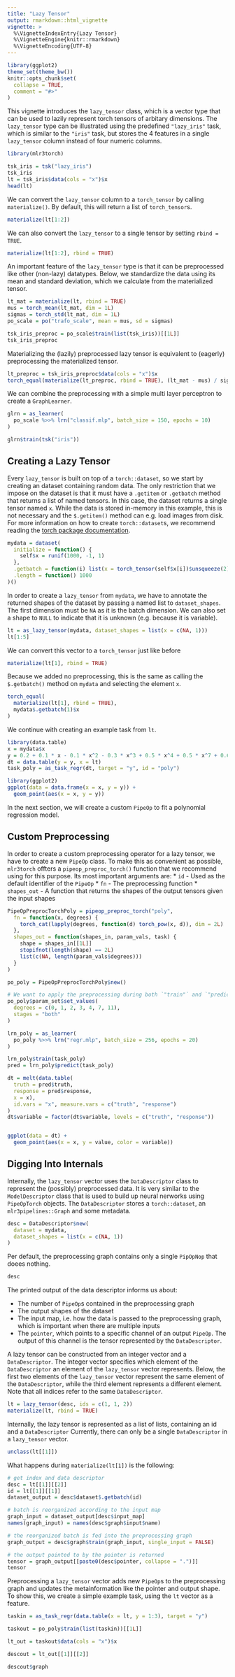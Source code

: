 ```yaml
---
title: "Lazy Tensor"
output: rmarkdown::html_vignette
vignette: >
  %\VignetteIndexEntry{Lazy Tensor}
  %\VignetteEngine{knitr::rmarkdown}
  %\VignetteEncoding{UTF-8}
---
```


```r
library(ggplot2)
theme_set(theme_bw())
knitr::opts_chunk$set(
  collapse = TRUE,
  comment = "#>"
)
```

This vignette introduces the `lazy_tensor` class, which is a vector type that can be used to lazily represent torch tensors of arbitary dimensions.
The `lazy_tensor` type can be illustrated using the predefined `"lazy_iris"` task, which is similar to the `"iris"` task, but stores the 4 features in a single `lazy_tensor` column instead of four numeric columns.

```r
library(mlr3torch)

tsk_iris = tsk("lazy_iris")
tsk_iris
lt = tsk_iris$data(cols = "x")$x
head(lt)
```

We can convert the `lazy_tensor` column to a `torch_tensor` by calling `materialize()`.
By default, this will return a list of `torch_tensor`s.

```r
materialize(lt[1:2])
```

We can also convert the `lazy_tensor` to a single tensor by setting `rbind = TRUE`.

```r
materialize(lt[1:2], rbind = TRUE)
```

An important feature of the `lazy_tensor` type is that it can be preprocessed like other (non-lazy) datatypes.
Below, we standardize the data using its mean and standard deviation, which we calculate from the materialized tensor.

```r
lt_mat = materialize(lt, rbind = TRUE)
mus = torch_mean(lt_mat, dim = 1L)
sigmas = torch_std(lt_mat, dim = 1L)
po_scale = po("trafo_scale", mean = mus, sd = sigmas)

tsk_iris_preproc = po_scale$train(list(tsk_iris))[[1L]]
tsk_iris_preproc
```

Materializing the (lazily) preprocessed lazy tensor is equivalent to (eagerly) preprocessing the materialized tensor.

```r
lt_preproc = tsk_iris_preproc$data(cols = "x")$x
torch_equal(materialize(lt_preproc, rbind = TRUE), (lt_mat - mus) / sigmas)
```

We can combine the preprocessing with a simple multi layer perceptron to create a `GraphLearner`.

```r
glrn = as_learner(
  po_scale %>>% lrn("classif.mlp", batch_size = 150, epochs = 10)
)

glrn$train(tsk("iris"))
```


## Creating a Lazy Tensor

Every `lazy_tensor` is built on top of a `torch::dataset`, so we start by creating an dataset containing random data.
The only restriction that we impose on the dataset is that it must have a `.getitem` or `.getbatch` method that returns a list of named tensors.
In this case, the dataset returns a single tensor named `x`.
While the data is stored in-memory in this example, this is not necessary and the `$.getitem()` method can e.g. load images from disk.
For more information on how to create `torch::dataset`s, we recommend reading the [torch package documentation](https://torch.mlverse.org/).

```r
mydata = dataset(
  initialize = function() {
    self$x = runif(1000, -1, 1)
  },
  .getbatch = function(i) list(x = torch_tensor(self$x[i])$unsqueeze(2)),
  .length = function() 1000
)()
```

In order to create a `lazy_tensor` from `mydata`, we have to annotate the returned shapes of the dataset by passing a named list to `dataset_shapes`.
The first dimension must be `NA` as it is the batch dimension.
We can also set a shape to `NULL` to indicate that it is unknown (e.g. because it is variable).

```r
lt = as_lazy_tensor(mydata, dataset_shapes = list(x = c(NA, 1)))
lt[1:5]
```

We can convert this vector to a `torch_tensor` just like before

```r
materialize(lt[1], rbind = TRUE)
```

Because we added no preprocessing, this is the same as calling the `$.getbatch()` method on `mydata` and selecting the element `x`.

```r
torch_equal(
  materialize(lt[1], rbind = TRUE),
  mydata$.getbatch(1)$x
)
```

We continue with creating an example task from `lt`.

```r
library(data.table)
x = mydata$x
y = 0.2 + 0.1 * x - 0.1 * x^2 - 0.3 * x^3 + 0.5 * x^4 + 0.5 * x^7 + 0.6 * x^11 +  rnorm(length(mydata)) * 0.1
dt = data.table(y = y, x = lt)
task_poly = as_task_regr(dt, target = "y", id = "poly")
```

```r
library(ggplot2)
ggplot(data = data.frame(x = x, y = y)) +
  geom_point(aes(x = x, y = y))
```

In the next section, we will create a custom `PipeOp` to fit a polynomial regression model.

## Custom Preprocessing

In order to create a custom preprocessing operator for a lazy tensor, we have to create a new `PipeOp` class.
To make this as convenient as possible, `mlr3torch` offters a `pipeop_preproc_torch()` function that we recommend using for this purpose.
Its most important arguments are:
* `id` - Used as the default identifier of the `PipeOp`
* `fn` - The preprocessing function
* `shapes_out` - A function that returns the shapes of the output tensors given the input shapes


```r
PipeOpPreprocTorchPoly = pipeop_preproc_torch("poly",
  fn = function(x, degrees) {
    torch_cat(lapply(degrees, function(d) torch_pow(x, d)), dim = 2L)
  },
  shapes_out = function(shapes_in, param_vals, task) {
    shape = shapes_in[[1L]]
    stopifnot(length(shape) == 2L)
    list(c(NA, length(param_vals$degrees)))
  }
)

po_poly = PipeOpPreprocTorchPoly$new()

# We want to apply the preprocessing during both `"train"` and `"predict"` and set te stages parameter accordingly.
po_poly$param_set$set_values(
  degrees = c(0, 1, 2, 3, 4, 7, 11),
  stages = "both"
)

lrn_poly = as_learner(
  po_poly %>>% lrn("regr.mlp", batch_size = 256, epochs = 20)
)

lrn_poly$train(task_poly)
pred = lrn_poly$predict(task_poly)

dt = melt(data.table(
  truth = pred$truth,
  response = pred$response,
  x = x),
  id.vars = "x", measure.vars = c("truth", "response")
)
dt$variable = factor(dt$variable, levels = c("truth", "response"))


ggplot(data = dt) +
  geom_point(aes(x = x, y = value, color = variable))
```

## Digging Into Internals

Internally, the `lazy_tensor` vector uses the `DataDescriptor` class to represent the (possibly) preprocessed data.
It is very similar to the `ModelDescriptor` class that is used to build up neural nerworks using `PipeOpTorch` objects.
The `DataDescriptor` stores a `torch::dataset`, an `mlr3pipelines::Graph` and some metadata.


```r
desc = DataDescriptor$new(
  dataset = mydata,
  dataset_shapes = list(x = c(NA, 1))
)
```

Per default, the preprocessing graph contains only a single `PipOpNop` that doees nothing.

```r
desc
```

The printed output of the data descriptor informs us about:

* The number of `PipeOp`s contained in the preprocessing graph
* The output shapes of the dataset
* The input map, i.e. how the data is passed to the preprocessing graph, which is important when there are multiple inputs
* The `pointer`, which points to a specific channel of an output `PipeOp`.
  The output of this channel is the tensor represented by the `DataDescriptor`.


A lazy tensor can be constructed from an integer vector and a `DataDescriptor`.
The integer vector specifies which element of the `DataDescriptor` an element of the `lazy_tensor` vector represents.
Below, the first two elements of the `lazy_tensor` vector represent the same element of the `DataDescriptor`, while the third element represents a different element.
Note that all indices refer to the same `DataDescriptor`.

```r
lt = lazy_tensor(desc, ids = c(1, 1, 2))
materialize(lt, rbind = TRUE)
```

Internally, the lazy tensor is represented as a list of lists, containing an id and a `DataDescriptor`
Currently, there can only be a single `DataDescriptor` in a `lazy_tensor` vector.

```r
unclass(lt[[1]])
```


What happens during `materialize(lt[1])` is the following:

```r
# get index and data descriptor
desc = lt[[1]][[2]]
id = lt[[1]][[1]]
dataset_output = desc$dataset$.getbatch(id)

# batch is reorganized according to the input map
graph_input = dataset_output[desc$input_map]
names(graph_input) = names(desc$graph$input$name)

# the reorganized batch is fed into the preprocessing graph
graph_output = desc$graph$train(graph_input, single_input = FALSE)

# the output pointed to by the pointer is returned
tensor = graph_output[[paste0(desc$pointer, collapse = ".")]]
tensor
```
Preprocessing a `lazy_tensor` vector adds new `PipeOp`s to the preprocessing graph and updates the metainformation like the pointer and output shape.
To show this, we create a simple example task, using the `lt` vector as a feature.

```r
taskin = as_task_regr(data.table(x = lt, y = 1:3), target = "y")

taskout = po_poly$train(list(taskin))[[1L]]

lt_out = taskout$data(cols = "x")$x

descout = lt_out[[1]][[2]]

descout$graph
```
